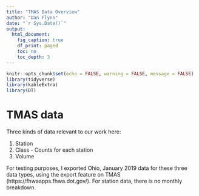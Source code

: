```yaml
---
title: "TMAS Data Overview"
author: "Dan Flynn"
date: "`r Sys.Date()`"
output:
  html_document:
    fig_caption: true
    df_print: paged
    toc: no
    toc_depth: 3
---
```


<!-- Add the following line manually to the rendered HTML document so that IE does not block the javascript elements: -->
<!-- saved from url=(0014)about:internet --> 

```r
knitr::opts_chunk$set(echo = FALSE, warning = FALSE, message = FALSE)
library(tidyverse)
library(kableExtra)
library(DT)
```

# TMAS data

Three kinds of data relevant to our work here:

 1. Station
 2. Class    - Counts for each station 
 3. Volume

For testing purposes, I exported Ohio, January 2019 data for these three data types, using the export feature on TMAS (https://fhwaapps.fhwa.dot.gov/). For station data, there is no monthly breakdown. 

